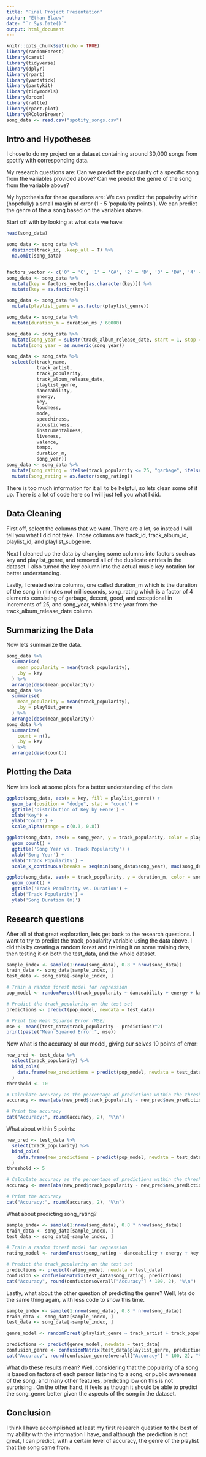 ---
title: "Final Project Presentation"
author: "Ethan Blauw"
date: "`r Sys.Date()`"
output: html_document
---

```{r setup, include=FALSE}
knitr::opts_chunk$set(echo = TRUE)
library(randomForest)
library(caret)
library(tidyverse)
library(dplyr)
library(rpart)
library(yardstick)
library(partykit)
library(tidymodels)
library(broom)
library(rattle)
library(rpart.plot)
library(RColorBrewer)
song_data <- read.csv("spotify_songs.csv")
```

## Intro and Hypotheses

I chose to do my project on a dataset containing around 30,000 songs from spotify with corresponding data.

My research questions are: Can we predict the popularity of a specific song from the variables provided above? Can we predict the genre of the song from the variable above?

My hypothesis for these questions are: We can predict the popularity within (hopefully) a small margin of error (1 - 5 'popularity points'). We can predict the genre of the a song based on the variables above.

Start off with by looking at what data we have:

```{r}
head(song_data)
```

```{r echo=FALSE, warning=FALSE}
song_data <- song_data %>%
  distinct(track_id, .keep_all = T) %>%
  na.omit(song_data)


factors_vector <- c('0' = 'C', '1' = 'C#', '2' = 'D', '3' = 'D#', '4' = 'E', '5' = 'F', '6' = 'F#', '7' = 'G', '8' = 'G#', '9' = 'A', '10' = 'A#', '11' = 'B', '-1' = 'NaN')
song_data <- song_data %>%
  mutate(key = factors_vector[as.character(key)]) %>%
  mutate(key = as.factor(key))

song_data <- song_data %>%
  mutate(playlist_genre = as.factor(playlist_genre))

song_data <- song_data %>%
  mutate(duration_m = duration_ms / 60000)

song_data <- song_data %>%
  mutate(song_year = substr(track_album_release_date, start = 1, stop = 4)) %>%
  mutate(song_year = as.numeric(song_year))

song_data <- song_data %>%
  select(c(track_name, 
           track_artist, 
           track_popularity, 
           track_album_release_date, 
           playlist_genre,
           danceability, 
           energy, 
           key, 
           loudness, 
           mode, 
           speechiness, 
           acousticness, 
           instrumentalness, 
           liveness, 
           valence, 
           tempo, 
           duration_m, 
           song_year))
song_data <- song_data %>%
  mutate(song_rating = ifelse(track_popularity <= 25, "garbage", ifelse(track_popularity <= 50, "decent", ifelse(track_popularity <= 75, "good", "exceptional")))) %>%
  mutate(song_rating = as.factor(song_rating))
```

There is too much information for it all to be helpful, so lets clean some of it up. There is a lot of code here so I will just tell you what I did.

## Data Cleaning

First off, select the columns that we want. There are a lot, so instead I will tell you what I did not take. Those columns are track_id, track_album_id, playlist_id, and playlist_subgenre.

Next I cleaned up the data by changing some columns into factors such as key and playlist_genre, and removed all of the duplicate entries in the dataset. I also turned the key column into the actual music key notation for better understanding.

Lastly, I created extra columns, one called duration_m which is the duration of the song in minutes not milliseconds, song_rating which is a factor of 4 elements consisting of garbage, decent, good, and exceptional in increments of 25, and song_year, which is the year from the track_album_release_date column.

## Summarizing the Data

Now lets summarize the data.

```{r}
song_data %>%
  summarise(
    mean_popularity = mean(track_popularity),
    .by = key
  ) %>%
  arrange(desc(mean_popularity))
song_data %>%
  summarise(
    mean_popularity = mean(track_popularity),
    .by = playlist_genre
  ) %>%
  arrange(desc(mean_popularity))
song_data %>%
  summarize(
    count = n(),
    .by = key
  ) %>%
  arrange(desc(count))
```

## Plotting the Data

Now lets look at some plots for a better understanding of the data

```{r echo=FALSE, warning=FALSE}
ggplot(song_data, aes(x = key, fill = playlist_genre)) +
  geom_bar(position = "dodge", stat = "count") +
  ggtitle('Distribution of Key by Genre') +
  xlab('Key') +
  ylab('Count') +
  scale_alpha(range = c(0.3, 0.8))

ggplot(song_data, aes(x = song_year, y = track_popularity, color = playlist_genre, alpha = .2)) +
  geom_count() +
  ggtitle('Song Year vs. Track Popularity') +
  xlab('Song Year') +
  ylab('Track Popularity') +
  scale_x_continuous(breaks = seq(min(song_data$song_year), max(song_data$song_year), by = 10))

ggplot(song_data, aes(x = track_popularity, y = duration_m, color = song_rating, alpha = 0.2)) +
  geom_count() +
  ggtitle('Track Popularity vs. Duration') +
  xlab('Track Popularity') +
  ylab('Song Duration (m)')
```

## Research questions

After all of that great exploration, lets get back to the research questions. I want to try to predict the track_popularity variable using the data above. I did this by creating a random forest and training it on some training data, then testing it on both the test_data, and the whole dataset.

```{r}
sample_index <- sample(1:nrow(song_data), 0.8 * nrow(song_data))
train_data <- song_data[sample_index, ]
test_data <- song_data[-sample_index, ]

# Train a random forest model for regression
pop_model <- randomForest(track_popularity ~ danceability + energy + key + loudness + mode + speechiness + acousticness + instrumentalness + liveness + valence + tempo + duration_m, data = train_data, ntree = 100)

# Predict the track_popularity on the test set
predictions <- predict(pop_model, newdata = test_data)

# Print the Mean Squared Error (MSE)
mse <- mean((test_data$track_popularity - predictions)^2)
print(paste("Mean Squared Error:", mse))

```

Now what is the accuracy of our model, giving our selves 10 points of error:

```{r echo=FALSE, warning=FALSE}
new_pred <- test_data %>%
  select(track_popularity) %>%
  bind_cols(
    data.frame(new_predictions = predict(pop_model, newdata = test_data))
  )
threshold <- 10

# Calculate accuracy as the percentage of predictions within the threshold
accuracy <- mean(abs(new_pred$track_popularity - new_pred$new_predictions) <= threshold) * 100

# Print the accuracy
cat("Accuracy:", round(accuracy, 2), "%\n")
```

What about within 5 points:

```{r echo=FALSE, warning=FALSE}
new_pred <- test_data %>%
  select(track_popularity) %>%
  bind_cols(
    data.frame(new_predictions = predict(pop_model, newdata = test_data))
  )
threshold <- 5

# Calculate accuracy as the percentage of predictions within the threshold
accuracy <- mean(abs(new_pred$track_popularity - new_pred$new_predictions) <= threshold) * 100

# Print the accuracy
cat("Accuracy:", round(accuracy, 2), "%\n")
```

What about predicting song_rating?

```{r}
sample_index <- sample(1:nrow(song_data), 0.8 * nrow(song_data))
train_data <- song_data[sample_index, ]
test_data <- song_data[-sample_index, ]

# Train a random forest model for regression
rating_model <- randomForest(song_rating ~ danceability + energy + key + loudness + mode + speechiness + acousticness + instrumentalness + liveness + valence + tempo + duration_m, data = train_data, ntree = 100)

# Predict the track_popularity on the test set
predictions <- predict(rating_model, newdata = test_data)
confusion <- confusionMatrix(test_data$song_rating, predictions)
cat("Accuracy", round(confusion$overall["Accuracy"] * 100, 2), "%\n")
```

Lastly, what about the other question of predicting the genre? Well, lets do the same thing again, with less code to show this time.

```{r warning=FALSE}
sample_index <- sample(1:nrow(song_data), 0.8 * nrow(song_data))
train_data <- song_data[sample_index, ]
test_data <- song_data[-sample_index, ]

genre_model <- randomForest(playlist_genre ~ track_artist + track_popularity + danceability + energy + key + loudness + mode + speechiness + acousticness + instrumentalness + liveness + valence + tempo + duration_m + song_year, data = train_data, ntree = 100)

predictions <- predict(genre_model, newdata = test_data)
confusion_genre <- confusionMatrix(test_data$playlist_genre, predictions)
cat("Accuracy", round(confusion_genre$overall["Accuracy"] * 100, 2), "%\n")
```

What do these results mean? Well, considering that the popularity of a song is based on factors of each person listening to a song, or public awareness of the song, and many other features, predicting low on this is not surprising . On the other hand, it feels as though it should be able to predict the song_genre better given the aspects of the song in the dataset.

## Conclusion

I think I have accomplished at least my first research question to the best of my ability with the information I have, and although the prediction is not great, I can predict, with a certain level of accuracy, the genre of the playlist that the song came from.
